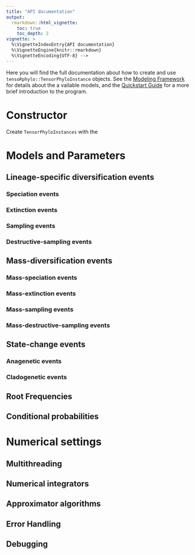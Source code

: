 ```yaml
---
title: "API documentation"
output:
  rmarkdown::html_vignette:
    toc: true
    toc_depth: 2
vignette: >
  %\VignetteIndexEntry{API documentation}
  %\VignetteEngine{knitr::rmarkdown}
  %\VignetteEncoding{UTF-8} -->
---
```


Here you will find the full documentation about how to create and use `tensoRphylo::TensorPhyloInstance` objects.
See the [Modeling Framework](articles/dataformat.html) for details about the a
vailable models, and the [Quickstart Guide](articles/tensoRphylo.html) for a more brief introduction to the program.

# Constructor

Create `TensorPhyloInstances` with the 

# Models and Parameters

## Lineage-specific diversification events

### Speciation events

### Extinction events

### Sampling events

### Destructive-sampling events

## Mass-diversification events

### Mass-speciation events

### Mass-extinction events

### Mass-sampling events

### Mass-destructive-sampling events

## State-change events

### Anagenetic events

### Cladogenetic events

## Root Frequencies

## Conditional probabilities

# Numerical settings

## Multithreading

## Numerical integrators

## Approximator algorithms

## Error Handling

## Debugging
